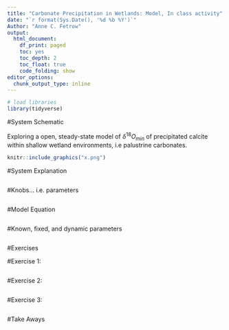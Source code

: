 ```yaml
---
title: "Carbonate Precipitation in Wetlands: Model, In class activity"
date: "`r format(Sys.Date(), '%d %b %Y')`"
Author: "Anne C. Fetrow"
output:
  html_document: 
    df_print: paged
    toc: yes
    toc_depth: 2
    toc_float: true
    code_folding: show
editor_options:
  chunk_output_type: inline
---
```


```r
# load libraries
library(tidyverse)
```

#System Schematic

Exploring a open, steady-state model of $\delta^{18}O_{min}$ of precipitated calcite within shallow wetland environments, i.e palustrine carbonates. 

```r
knitr::include_graphics("x.png") 
```

#System Explanation
```r

```

#Knobs... i.e. parameters
```r

```

#Model Equation
```r

```

#Known, fixed, and dynamic parameters
```r

```

#Exercises 

#Exercise 1:
```r

```
#Exercise 2:
```r

```
#Exercise 3: 
```r

```
#Take Aways






